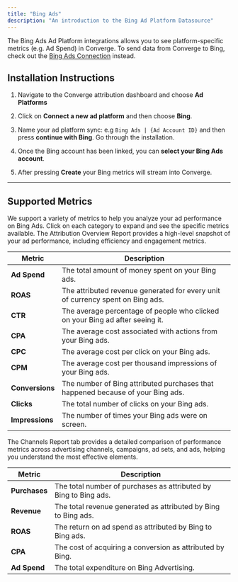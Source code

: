```yaml
---
title: "Bing Ads"
description: "An introduction to the Bing Ad Platform Datasource"
---
```


<Note> The Bing Ads Ad Platform integrations allows you to see platform-specific metrics (e.g. Ad Spend) in Converge. 
To send data from Converge to Bing, check out the [Bing Ads Connection](../../connections/bing) instead.</Note>

## Installation Instructions

<AccordionGroup >
<Accordion icon="list" title="Installation Instructions">

1. Navigate to the Converge attribution dashboard and choose **Ad Platforms** 
   &nbsp;

2. Click on **Connect a new ad platform** and then choose **Bing**.
   &nbsp;

3. Name your ad platform sync: e.g `Bing Ads | {Ad Account ID}` and then press **continue with Bing**. Go through the installation.
   &nbsp;

4. Once the Bing account has been linked, you can **select your Bing Ads account**. 

5. After pressing **Create** your Bing metrics will stream into Converge.
   &nbsp;


</Accordion>
</AccordionGroup> 

---
## Supported Metrics

We support a variety of metrics to help you analyze your ad performance on Bing Ads. Click on each category to expand and see the specific metrics available.
<AccordionGroup>
<Accordion icon="chart-column" title="Overview Report">
The Attribution Overview Report provides a high-level snapshot of your ad performance, including efficiency and engagement metrics.

| Metric        | Description                                                     |
|---------------|-----------------------------------------------------------------|
| **Ad Spend**  | The total amount of money spent on your Bing ads.                    |
| **ROAS**      | The attributed revenue generated for every unit of currency spent on Bing ads.  |
| **CTR**       | The average percentage of people who clicked on your Bing ad after seeing it.       |
| **CPA**       | The average cost associated with actions from your Bing ads.         |
| **CPC**       | The average cost per click on your Bing ads.                         |
| **CPM**       | The average cost per thousand impressions of your Bing ads.          |
| **Conversions** | The number of Bing attributed purchases that happened because of your Bing ads.    |
| **Clicks**    | The total number of clicks on your Bing ads.                         |
| **Impressions**| The number of times your Bing ads were on screen.                   |

</Accordion>

<Accordion icon="network-wired" title="Channels Report">
The Channels Report tab provides a detailed comparison of performance metrics across advertising channels, campaigns, ad sets, and ads, helping you understand the most effective elements.

| Metric        | Description                                                  |
|---------------|--------------------------------------------------------------|
| **Purchases** | The total number of purchases as attributed by Bing to Bing ads.  |
| **Revenue**   | The total revenue generated as attributed by Bing to Bing ads. |
| **ROAS**      | The return on ad spend as attributed by Bing to Bing ads.                         |
| **CPA**       | The cost of acquiring a conversion as attributed by Bing.        |
| **Ad Spend**  | The total expenditure on Bing Advertising.                                |

</Accordion>
</AccordionGroup>